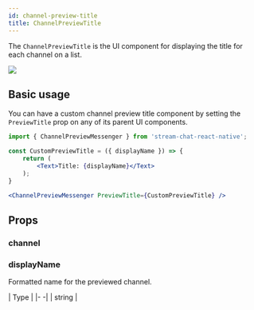 ```yaml
---
id: channel-preview-title
title: ChannelPreviewTitle
---
```



The `ChannelPreviewTitle` is the UI component for displaying the title for each channel on a list.

![](../assets/api-references/components/channel-list/visual_guide_1.png) <!-- Replace with propert screenshot -->

## Basic usage

You can have a custom channel preview title component by setting the `PreviewTitle` prop on any of its parent UI components.

```jsx
import { ChannelPreviewMessenger } from 'stream-chat-react-native';

const CustomPreviewTitle = ({ displayName }) => {
    return (
        <Text>Title: {displayName}</Text>
    );
}

<ChannelPreviewMessenger PreviewTitle={CustomPreviewTitle} />
```

## Props

### channel

<Channel/>

### displayName

Formatted name for the previewed channel.

| Type |
|- -|
| string |